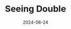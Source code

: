 ---
title: Seeing Double
photoTags: [seeing-double]
colors: {
    text: '#222',
    background: '#f0f5fa',
    accent: '#658047',
}
noCaptions: true
date: 2024-06-24
---